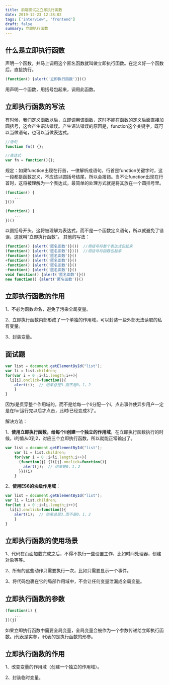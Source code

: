 ```yaml
---
title: 前端面试之立即执行函数
date: 2019-12-23 12:38:02
tags: ['interview', 'frontend']
draft: false
summary: 立即执行函数
---
```


## 什么是立即执行函数

声明一个函数，并马上调用这个匿名函数就叫做立即执行函数。在定义好一个函数后，直接执行。

``` js
(function() {alert('立即执行函数')})() 
```

用声明一个函数，用括号包起来，调用此函数。

## 立即执行函数的写法

有时候，我们定义函数以后，立即调用该函数，这时不能在函数的定义后面直接加圆括号，这会产生语法错误。产生语法错误的原因是，function这个关键字，既可以当做语句，也可以当做表达式。

``` js
//语句
function fn() {};

//表达式
var fn = function(){};
```

规定：如果function出现在行首，一律解析成语句。行首是function关键字时，这一段都是函数定义，不应该以圆括号结尾，所以会报错。当不让function出现在行首时，这将被理解为一个表达式，最简单的处理方式就是将其放在一个圆括号里。

``` js
(function() {
    ...
}())

(function() {
    ...
})()
```

以圆括号开头，这将被理解为表达式，而不是一个函数定义语句，所以就避免了错误，这就叫“立即执行函数”。
其他的写法：

``` js
(function() {alert('匿名函数')}())	//用括号将整个表达式包起来
(function() {alert('匿名函数')})()	//用括号将函数包起来
!function() {alert('匿名函数')}()	
+function() {alert('匿名函数')}()
-function() {alert('匿名函数')}()
~function() {alert('匿名函数')}()
void function() {alert('匿名函数')}()
new function() {alert('匿名函数')}()
```

## 立即执行函数的作用

1、不必为函数命名，避免了污染全局变量。

2、立即执行函数内部形成了一个单独的作用域，可以封装一些外部无法读取的私有变量。

3、封装变量。

## 面试题

``` js
var list = document.getElementById("list");
var li = list.children;
for(var i = 0 ;i<li.length;i++){
  li[i].onclick=function(){
    alert(i);  // 结果总是3.而不是0，1，2
    }
}
```

因为i是贯穿整个作用域的，而不是给每一个li分配一个i，点击事件使异步用户一定是在for运行完以后才点击，此时i已经变成3了。

解决方法：

1、**使用立即执行函数，给每个li创建一个独立的作用域**，在立即执行函数执行的时候，i的值从0到2，对应三个立即执行函数，所以就能正常输出了。

``` js 
var list = document.getElementById("list");
    var li = list.children;
    for(var i = 0 ;i<li.length;i++){
      (function(j) {li[j].onclick=function(){
        alert(j);  // 结果是0，1，2
      }})(i)
    }
```

2、**使用ES6的块级作用域**：

``` js 
var list = document.getElementById("list");
var li = list.children;
for(let i = 0 ;i<li.length;i++){
  li[i].onclick=function(){
    alert(i);  // 结果总是3.而不是0，1，2
    }
}
```

## 立即执行函数的使用场景

1、代码在页面加载完成之后，不得不执行一些设置工作，比如时间处理器，创建对象等等。

2、所有的这些动作只需要执行一次，比如只需要显示一个事件。

3、将代码包裹在它的局部作用域中，不会让任何变量泄漏成全局变量。

## 立即执行函数的参数

``` js 
(function(i) {
    ...
})(j)
```

如果立即执行函数中需要全局变量，全局变量会被作为一个参数传递给立即执行函数。j代表是实参，i代表的是执行函数的形参。

## 立即执行函数的作用

1、改变变量的作用域（创建一个独立的作用域）。

2、封装临时变量。